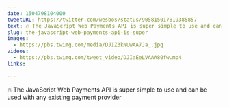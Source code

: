 ```yaml
---
date: 1504798104000
tweetURL: https://twitter.com/wesbos/status/905815017819385857
text: 🔥 The JavaScript Web Payments API is super simple to use and can be used with any existing payment provider 
slug: the-javascript-web-payments-api-is-super
images:
  - https://pbs.twimg.com/media/DJIZ3kNUwAA7Ja_.jpg
videos:
  - https://pbs.twimg.com/tweet_video/DJIaEeLVAAA80fw.mp4
links:
  
---
```

🔥 The JavaScript Web Payments API is super simple to use and can be used with any existing payment provider
